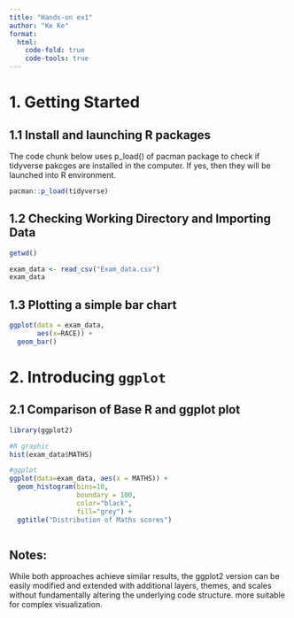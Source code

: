 ```yaml
---
title: "Hands-on ex1"
author: "Ke Ke"
format:
  html:
    code-fold: true
    code-tools: true
---
```


# 1. Getting Started

## 1.1 Install and launching R packages

The code chunk below uses p_load() of pacman package to check if tidyverse pakcges are installed in the computer. If yes, then they will be launched into R environment.

```r
pacman::p_load(tidyverse)


```

## 1.2 Checking Working Directory and Importing Data

```r
getwd()
```

```r
exam_data <- read_csv("Exam_data.csv")
exam_data
```

## 1.3 Plotting a simple bar chart

```r
ggplot(data = exam_data,
       aes(x=RACE)) +
  geom_bar()
```

# 2. Introducing `ggplot`

## 2.1 Comparison of Base R and ggplot plot

```r
library(ggplot2)

#R graphic 
hist(exam_data$MATHS)

#ggplot
ggplot(data=exam_data, aes(x = MATHS)) +
  geom_histogram(bins=10, 
                 boundary = 100,
                 color="black", 
                 fill="grey") +
  ggtitle("Distribution of Maths scores")



```

::: {.callout-note collapse="true"}
## Notes:

While both approaches achieve similar results, the ggplot2 version can be easily modified and extended with additional layers, themes, and scales without fundamentally altering the underlying code structure. more suitable for complex visualization.
:::
